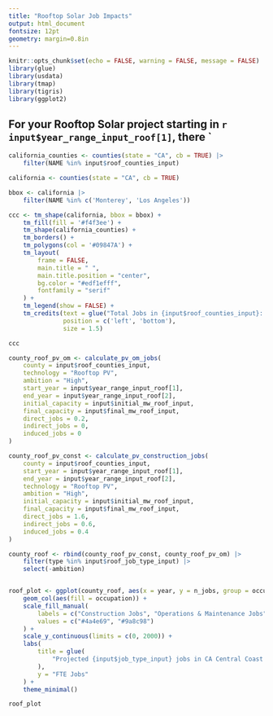 ```yaml
---
title: "Rooftop Solar Job Impacts"
output: html_document
fontsize: 12pt
geometry: margin=0.8in
---
```


```r
knitr::opts_chunk$set(echo = FALSE, warning = FALSE, message = FALSE)
library(glue)
library(usdata)
library(tmap)
library(tigris)
library(ggplot2)
```


## For your Rooftop Solar project starting in `r input$year_range_input_roof[1]`, there `


```r
california_counties <- counties(state = "CA", cb = TRUE) |> 
    filter(NAME %in% input$roof_counties_input)

california <- counties(state = "CA", cb = TRUE)

bbox <- california |> 
    filter(NAME %in% c('Monterey', 'Los Angeles'))

ccc <- tm_shape(california, bbox = bbox) +
    tm_fill(fill = '#f4f3ee') +
    tm_shape(california_counties) +
    tm_borders() + 
    tm_polygons(col = '#09847A') +
    tm_layout(
        frame = FALSE,
        main.title = " ",
        main.title.position = "center",
        bg.color = "#edf1efff",
        fontfamily = "serif"
    ) +
    tm_legend(show = FALSE) +
    tm_credits(text = glue("Total Jobs in {input$roof_counties_input}: "),
               position = c('left', 'bottom'),
               size = 1.5)

ccc

```

```r
county_roof_pv_om <- calculate_pv_om_jobs(
    county = input$roof_counties_input,
    technology = "Rooftop PV",
    ambition = "High",
    start_year = input$year_range_input_roof[1],
    end_year = input$year_range_input_roof[2],
    initial_capacity = input$initial_mw_roof_input,
    final_capacity = input$final_mw_roof_input,
    direct_jobs = 0.2,
    indirect_jobs = 0,
    induced_jobs = 0
)

county_roof_pv_const <- calculate_pv_construction_jobs(
    county = input$roof_counties_input,
    start_year = input$year_range_input_roof[1],
    end_year = input$year_range_input_roof[2],
    technology = "Rooftop PV",
    ambition = "High",
    initial_capacity = input$initial_mw_roof_input,
    final_capacity = input$final_mw_roof_input,
    direct_jobs = 1.6,
    indirect_jobs = 0.6,
    induced_jobs = 0.4
)

county_roof <- rbind(county_roof_pv_const, county_roof_pv_om) |>
    filter(type %in% input$roof_job_type_input) |>
    select(-ambition)


roof_plot <- ggplot(county_roof, aes(x = year, y = n_jobs, group = occupation)) +
    geom_col(aes(fill = occupation)) +
    scale_fill_manual(
        labels = c("Construction Jobs", "Operations & Maintenance Jobs"),
        values = c("#4a4e69", "#9a8c98")
    ) +
    scale_y_continuous(limits = c(0, 2000)) +
    labs(
        title = glue(
            "Projected {input$job_type_input} jobs in CA Central Coast from Rooftop Solar development"
        ),
        y = "FTE Jobs"
    ) +
    theme_minimal()

roof_plot

```



